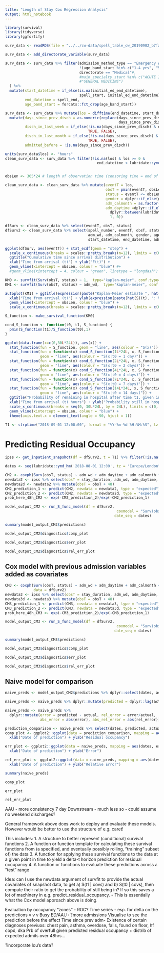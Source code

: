 ```yaml
---
title: "Length of Stay Cox Regression Analysis"
output: html_notebook
---
```


```r
library(survival)
library(tidyverse)
library(ggfortify)
```

```r
surv_data <- readRDS(file = "../../cw-data/spell_table_cw_20190902_b7fae6f7.rds")

surv_data <- add_directorate_variable(surv_data)

surv_data <- surv_data %>% filter(admission_method_type == "Emergency Admissions",
                                  !(age_band_start %in% c("1-4 yrs", "5-9 yrs", "10-14 yrs")),
                                  directorate == "Medical"#,
                                  #main_specialty_start %in% c("ACUTE INTERNAL MEDICINE",
                                  #"GENERAL MEDICINE")
  ) %>%
  mutate(start_datetime = if_else(is.na(initial_ed_end_datetime),
                                  spell_start, initial_ed_end_datetime),
         end_datetime = spell_end,
         age_band_start = forcats::fct_drop(age_band_start))

surv_data <- surv_data %>% mutate(los = difftime(end_datetime, start_datetime), adm_wd = weekdays(start_datetime)) %>% filter(!is.na(los)) %>%
  mutate(days_since_prev_disch = as.numeric(replace(days_since_prev_disch,
                                                    days_since_prev_disch <= 0, NA)),
         disch_in_last_week = if_else(!is.na(days_since_prev_disch) & days_since_prev_disch <=7,
                                      TRUE, FALSE),
         disch_in_last_month = if_else(!is.na(days_since_prev_disch) & days_since_prev_disch <=30,
                                      TRUE, FALSE),
         admitted_before = !is.na(days_since_prev_disch))

units(surv_data$los) <- "hours"
clean_surv_data <- surv_data %>% filter(!is.na(los) & los >= 0 &
                                          end_datetime < lubridate::ymd_hm('2019-03-01 00:00'))


obsLen <- 365*24 # length of observation time (censoring time = end of study)

clean_surv_data <- clean_surv_data %>% mutate(eventT = los,
                                              obsT = pmin(eventT, obsLen),
                                              status = eventT <= obsLen,
                                              gender = dplyr::if_else(gender == "Male", 1, 0),
                                              adm_calmonth = as.factor(format(start_datetime, "%b")),
                                              adm_daytime =dplyr::if_else(
                                                dplyr::between(lubridate::hour(start_datetime), 8, 16),
                                                1, 0))

dfSurv <- clean_surv_data %>% select(eventT, obsT, status)
dfSurv2 <- clean_surv_data %>% select(spell_number, eventT, obsT, status,
                                      adm_wd, adm_calmonth, gender, age_band_start,
                                      start_datetime, end_datetime, adm_daytime, days_since_prev_disch, disch_in_last_week, disch_in_last_month, admitted_before)
```

```r
ggplot(dfSurv, aes(eventT)) + stat_ecdf(geom = "step") +
  scale_x_continuous(breaks = scales::pretty_breaks(n=12), limits = c(0, 30L*24L)) +
  ggtitle("Cumulative time since arrival distribution") +
  xlab("Time from arrival (t)") + ylab("F(t)") +
  geom_vline(xintercept = obsLen, colour = "blue") #+
  #geom_vline(xintercept = 4, colour = "green", linetype = "longdash")
```

```r
KM0 <- survfit(Surv(obsT, status) ~ 1,  type="kaplan-meier", conf.type="log", data=dfSurv)
KM1 <- survfit(Surv(obsT, status) ~ adm_wd,  type="kaplan-meier", conf.type="log", data=dfSurv2)
```

```r
autoplot(KM1) + ggtitle(expression(paste("Kaplan-Meier estimate ", hat(S)(t), " with CI"))) +
  xlab("Time from arrival (t)") + ylab(expression(paste(hat(S)(t), ": % remaining in hospital"))) +
  geom_vline(xintercept = obsLen, colour = "blue") +
  scale_x_continuous(breaks = scales::pretty_breaks(n=12), limits = c(0, 30L*24L))
```

```r
S_function <- make_survival_function(KM0)

cond_S_function <- function(t0, t1, S_function) {
  pmin(S_function(t1)/S_function(t0),1)
}

ggplot(data.frame(x=c(0,30L*24L)), aes(x)) +
  stat_function(fun = S_function, geom = "line", aes(colour = "S(x)")) +
  stat_function(fun = function(x) cond_S_function(1L*24L, x, S_function),
                geom = "line", aes(colour = "S(x|t0 = 1 day)")) +
  stat_function(fun = function(x) cond_S_function(2L*24L, x, S_function),
                geom = "line", aes(colour = "S(x|t0 = 2 days)")) +
  stat_function(fun = function(x) cond_S_function(4L*24L, x, S_function),
                geom = "line", aes(colour = "S(x|t0 = 4 days)")) +
  stat_function(fun = function(x) cond_S_function(7L*24L, x, S_function),
                geom = "line", aes(colour = "S(x|t0 = 7 days)")) +
  stat_function(fun = function(x) cond_S_function(14L*24L, x, S_function),
                geom = "line", aes(colour = "S(x|t0 = 14 days)")) +
  ggtitle("Probability of remaining in hospital after time t1, given in hospital after time t0") +
  xlab("Time from arrival (t) hours") + ylab("Probability still in hospital at time t") +
  scale_x_continuous(breaks = seq(0, 30L*24L, by = 24L), limits = c(0, 30L*24L)) +
  geom_vline(xintercept = obsLen, colour = "blue") +
  theme(axis.text.x = element_text(angle = 90, hjust = 1))

```


```r
T1 <- strptime("2018-09-01 12:00:00", format = "%Y-%m-%d %H:%M:%S", tz = "Europe/London")
```

# Predicting Residual Occupancy

```r
ipss <- get_inpatient_snapshot(df = dfSurv2, t = T1) %>% filter(!is.na(stay_duration))

dates <- seq(lubridate::ymd_hm('2018-08-01 12:00', tz = "Europe/London"), lubridate::ymd_hm('2019-01-31 12:00', tz = "Europe/London"), by = '1 day')

CM2 <- coxph(Surv(obsT, status) ~ adm_wd + adm_daytime + adm_calmonth + gender + age_band_start, data = dfSurv2)
newdata2 <- ipss %>% select(obsT = stay_duration, adm_wd, adm_daytime, adm_calmonth, gender, age_band_start) %>% mutate(status = TRUE)
newdata2d <- newdata2 %>% mutate(obsT = obsT + 48)
CM2_prediction_1 <- predict(CM2, newdata = newdata2, type = "expected")
CM2_prediction_2 <- predict(CM2, newdata = newdata2d, type = "expected")
prob_here_48h_CM2 <- exp(-CM2_prediction_2)/exp(-CM2_prediction_1)

model_output_CM2 <- run_S_func_model(df = dfSurv2,
                                                   coxmodel = "Surv(obsT, status) ~ adm_wd + adm_daytime + adm_calmonth + gender + age_band_start",
                                                  date_seq = dates)

summary(model_output_CM2$predictions)
```

```r
model_output_CM2$diagnostics$comp_plot
```

```r
model_output_CM2$diagnostics$err_plot
```

```r
model_output_CM2$diagnostics$rel_err_plot
```

## Cox model with previous admission variables added as covariates

```r
CM3 <- coxph(Surv(obsT, status) ~ adm_wd + adm_daytime + adm_calmonth + gender + age_band_start + disch_in_last_week + disch_in_last_month + admitted_before,
             data = dfSurv2)
newdata3 <- ipss %>% select(obsT = stay_duration, adm_wd, adm_daytime, adm_calmonth, gender, age_band_start, disch_in_last_week, disch_in_last_month, admitted_before) %>% mutate(status = TRUE)
newdata3d <- newdata3 %>% mutate(obsT = obsT + 48)
CM3_prediction_1 <- predict(CM3, newdata = newdata3, type = "expected")
CM3_prediction_2 <- predict(CM3, newdata = newdata3d, type = "expected")
prob_here_48h_CM3 <- exp(-CM3_prediction_2)/exp(-CM3_prediction_1)

model_output_CM3 <- run_S_func_model(df = dfSurv2,
                                                   coxmodel = "Surv(obsT, status) ~ adm_wd + adm_daytime + adm_calmonth + gender + age_band_start + disch_in_last_week + disch_in_last_month + admitted_before",
                                                  date_seq = dates)

summary(model_output_CM3$predictions)
```

```r
model_output_CM3$diagnostics$comp_plot
```

```r
model_output_CM3$diagnostics$err_plot
```

```r
model_output_CM3$diagnostics$rel_err_plot
```

## Naive model for comparison

```r
naive_preds <- model_output_CM2$predictions %>% dplyr::select(dates, actual)

naive_preds <- naive_preds %>% dplyr::mutate(predicted = dplyr::lag(actual, 2)) %>% dplyr::filter(!is.na(predicted))

naive_preds <- naive_preds %>% 
  dplyr::mutate(error = predicted - actual, rel_error = error/actual,
                abs_error = abs(error), abs_rel_error = abs(rel_error))

prediction_comparison <- naive_preds %>% select(dates, predicted, actual) %>% gather(key = "type", value = "residual_occ", predicted, actual)
comp_plot <- ggplot2::ggplot(data = prediction_comparison, mapping = aes(dates, residual_occ)) + ggplot2::geom_point(aes(group = type, colour = type)) + geom_line(aes(group = type, colour = type)) + ggtitle("Residual occupancy: predictions versus actual") +
  xlab("Date of prediction") + ylab("Residual occupancy")

err_plot <- ggplot2::ggplot(data = naive_preds, mapping = aes(dates, error)) + ggplot2::geom_point() + geom_line() + ggtitle("Residual occupancy: errors in predictions versus actual") +
  xlab("Date of prediction") + ylab("Error")

rel_err_plot <- ggplot2::ggplot(data = naive_preds, mapping = aes(dates, rel_error)) + ggplot2::geom_point() + geom_line() + ggtitle("Residual occupancy: relative errors in predictions versus actual") +
  xlab("Date of prediction") + ylab("Relative Error")

summary(naive_preds)
```


```r
comp_plot
```

```r
err_plot
```

```r
rel_err_plot
```

AAU - more consistency 7 day
Downstream - much less so - could assume no weekend discharges?

General framework above does work to deploy and evaluate these models. However would be better to use the structure of e.g. caret!

This includes:
1. A structure to better represent (conditional) survival functions
2. A function or function template for calculating these survival functions from (a specified, and eventually possibly rolling, "training" subset of) the data
3. A function for applying these survival functions to the data at a given point in time to yield a delta-t horizon prediction for residual occupancy
4. A function or functions to evaluate these predictions across a "test" range

Idea: can I use the newdata argument of survfit to provide the actual covariates of snapshot data, to get a) S(t1 | covs) and b) S(t0 | covs), then compute their ratio to get the probability of still being in? If so this saves a lot of machinery in e.g. predict_residual_occupancy. - This is essentially what the Cox model approach above is doing.

Evaluation by occupancy "zones" - ROC?
Time series - esp. for delta on the predictions
v v v Busy ED/AAU : ?more admissions
Visualise to see the prediction before the effect
Time since prev adm- 
Existence of certain diagnoses previuos: chest pain, asthma, overdose, falls, found on floor, hf copd, dka
Prb of overfull given predicted residual occupancy + distrib of expected admits over 48hrs...

?incorporate lou's data?
